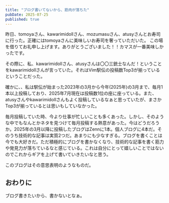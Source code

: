 ```yaml
---
title: "ブログ書いてないから、筋肉が落ちた"
pubDate: 2025-07-25
published: true
---
```



昨日、tomoyaさん、kawarimidollさん、mozumasuさん、atusyさんとお寿司に行った。正確にはtomoyaさんに美味しいお寿司を奢っていただいた。
この場を借りてお礼申し上げます。ありがとうございました！！カマスが一番美味しかったです。

その際に、私、kawarimidollさん、atusyさんは〇〇三銃士なんだ！ということをkawarimidollさんが言っていた。それはVim駅伝の投稿数Top3が揃っているということだった。

確かに、、私は駅伝が始まった2023年の3月から今年(2025年)の3月まで、毎月1本以上投稿しており、2025年7月現在は投稿数1位の座に座っている。また、atusyさんやkawarimidollさんもよく投稿しているなぁと思っていたが、まさかTop3が揃っているとは思いもしていなかった。

毎月投稿していた時、今より仕事が忙しいことも多くあった。しかし、そのような中でもなんとかネタを見つけて毎月投稿する熱意があった。今はどうだろうか。2025年の3月以降に投稿したブログはZennに1本。個人ブログに4本だ。そのうち技術的な記事は実質2つだ。あまりにも少なすぎる。ブログを書くことは今でも大好きだ。ただ積極的にブログを書かなくなり、技術的な記事を書く筋力や発見力が落ちているなと感じている。これは自分にとって嬉しいことではないのでこれからギアを上げて書いていきたいなと思う。


このブログはその意思表明のようなものだ。


## おわりに

ブログ書きたいから、書かないとなぁ。

